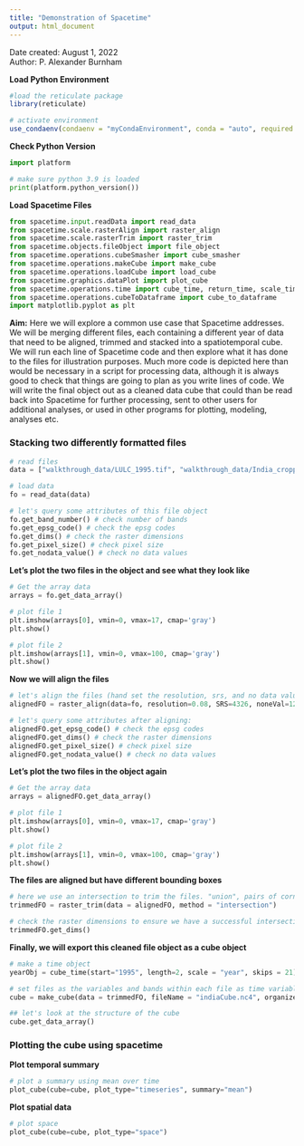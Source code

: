 ```yaml
---
title: "Demonstration of Spacetime"
output: html_document
---
```


Date created:  August 1, 2022            
Author: P. Alexander Burnham


**Load Python Environment**
```r

#load the reticulate package  
library(reticulate)

# activate environment
use_condaenv(condaenv = "myCondaEnvironment", conda = "auto", required = FALSE)

```

**Check Python Version**
```python
import platform

# make sure python 3.9 is loaded
print(platform.python_version())
```

**Load Spacetime Files**
```python
from spacetime.input.readData import read_data
from spacetime.scale.rasterAlign import raster_align
from spacetime.scale.rasterTrim import raster_trim
from spacetime.objects.fileObject import file_object
from spacetime.operations.cubeSmasher import cube_smasher
from spacetime.operations.makeCube import make_cube
from spacetime.operations.loadCube import load_cube
from spacetime.graphics.dataPlot import plot_cube
from spacetime.operations.time import cube_time, return_time, scale_time, select_time
from spacetime.operations.cubeToDataframe import cube_to_dataframe
import matplotlib.pyplot as plt
```

**Aim:** Here we will explore a common use case that Spacetime addresses. We will be merging different files, each containing a different year of data that need to be aligned, trimmed and stacked into a spatiotemporal cube. We will run each line of Spacetime code and then explore what it has done to the files for illustration purposes. Much more code is depicted here than would be necessary in a script for processing data, although it is always good to check that things are going to plan as you write lines of code. We will write the final object out as a cleaned data cube that could than be read back into Spacetime for further processing, sent to other users for additional analyses, or used in other programs for plotting, modeling, analyses etc.



### Stacking two differently formatted files
```python

# read files
data = ["walkthrough_data/LULC_1995.tif", "walkthrough_data/India_cropped-area_1km_2016.tif"]

# load data
fo = read_data(data) 

# let's query some attributes of this file object
fo.get_band_number() # check number of bands
fo.get_epsg_code() # check the epsg codes
fo.get_dims() # check the raster dimensions
fo.get_pixel_size() # check pixel size
fo.get_nodata_value() # check no data values
```

**Let's plot the two files in the object and see what they look like**
```python
# Get the array data
arrays = fo.get_data_array()

# plot file 1
plt.imshow(arrays[0], vmin=0, vmax=17, cmap='gray')
plt.show()

# plot file 2
plt.imshow(arrays[1], vmin=0, vmax=100, cmap='gray')
plt.show()
```

**Now we will align the files**
```python

# let's align the files (hand set the resolution, srs, and no data values)
alignedFO = raster_align(data=fo, resolution=0.08, SRS=4326, noneVal=127)

# let's query some attributes after aligning:
alignedFO.get_epsg_code() # check the epsg codes
alignedFO.get_dims() # check the raster dimensions
alignedFO.get_pixel_size() # check pixel size
alignedFO.get_nodata_value() # check no data values
```

**Let's plot the two files in the object again**
```python
# Get the array data
arrays = alignedFO.get_data_array()

# plot file 1
plt.imshow(arrays[0], vmin=0, vmax=17, cmap='gray')
plt.show()

# plot file 2
plt.imshow(arrays[1], vmin=0, vmax=100, cmap='gray')
plt.show()

```



**The files are aligned but have different bounding boxes**
```python
# here we use an intersection to trim the files. "union", pairs of corners and shape files are also options
trimmedFO = raster_trim(data = alignedFO, method = "intersection")

# check the raster dimensions to ensure we have a successful intersection
trimmedFO.get_dims() 

```

**Finally, we will export this cleaned file object as a cube object**
```python
# make a time object
yearObj = cube_time(start="1995", length=2, scale = "year", skips = 21)

# set files as the variables and bands within each file as time variables
cube = make_cube(data = trimmedFO, fileName = "indiaCube.nc4", organizeFiles = "filestotime", organizeBands="bandstotime", timeObj = yearObj)

## let's look at the structure of the cube
cube.get_data_array()
```


### Plotting the cube using spacetime

**Plot temporal summary**
```python

# plot a summary using mean over time
plot_cube(cube=cube, plot_type="timeseries", summary="mean")
```

**Plot spatial data**
```python

# plot space
plot_cube(cube=cube, plot_type="space")

```
